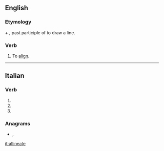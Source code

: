 ==English==

===Etymology===
{{etyl|la|en}} {{lena}} {{m|la|ad}} + {{m|la|lineatus}}, past participle of {{m|la|lineare}} to draw a line.

===Verb===
{{en-verb|allineat}}

# To [[align]].
#: {{rfquotek|Herschel}}

{{Webster 1913}}

----

==Italian==

===Verb===
{{head|it|verb form|cat2=past participle forms}}

# {{inflection of|allineare||2|p|pres|indc|lang=it}}
# {{inflection of|allineare||2|p|impr|lang=it}}
# {{feminine plural of|allineato|lang=it}}

===Anagrams===
* {{l|it|alleniate}}, {{l|it|anelliate}}

[[it:allineate]]